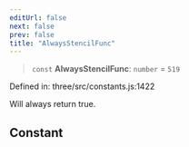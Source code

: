 ```yaml
---
editUrl: false
next: false
prev: false
title: "AlwaysStencilFunc"
---
```


> `const` **AlwaysStencilFunc**: `number` = `519`

Defined in: three/src/constants.js:1422

Will always return true.

## Constant
